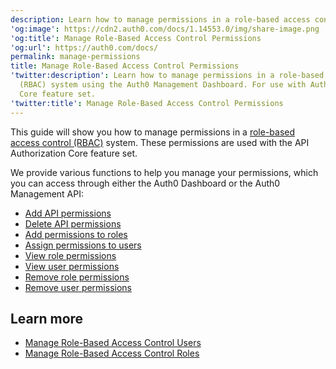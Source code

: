 ```yaml
---
description: Learn how to manage permissions in a role-based access control (RBAC) system using the Auth0 Management Dashboard. For use with Auth0's API Authorization Core feature set.
'og:image': https://cdn2.auth0.com/docs/1.14553.0/img/share-image.png
'og:title': Manage Role-Based Access Control Permissions
'og:url': https://auth0.com/docs/
permalink: manage-permissions
title: Manage Role-Based Access Control Permissions
'twitter:description': Learn how to manage permissions in a role-based access control
  (RBAC) system using the Auth0 Management Dashboard. For use with Auth0's API Authorization
  Core feature set.
'twitter:title': Manage Role-Based Access Control Permissions
---
```

This guide will show you how to manage permissions in a [role-based access control (RBAC)](/docs/manage-users/access-control/rbac) system. These permissions are used with the API Authorization Core feature set.

We provide various functions to help you manage your permissions, which you can access through either the <Tooltip tip="Auth0 Dashboard: Auth0's main product to configure your services." cta="View Glossary" href="/docs/glossary?term=Auth0+Dashboard">Auth0 Dashboard</Tooltip> or the Auth0 <Tooltip tip="Auth0 Dashboard: Auth0's main product to configure your services." cta="View Glossary" href="/docs/glossary?term=Management+API">Management API</Tooltip>:

* [Add API permissions](/docs/get-started/apis/add-api-permissions)
* [Delete API permissions](/docs/get-started/apis/delete-api-permissions)
* [Add permissions to roles](/docs/manage-users/access-control/configure-core-rbac/roles/add-permissions-to-roles)
* [Assign permissions to users](/docs/manage-users/access-control/configure-core-rbac/rbac-users/assign-permissions-to-users)
* [View role permissions](/docs/manage-users/access-control/configure-core-rbac/roles/view-role-permissions)
* [View user permissions](/docs/manage-users/access-control/configure-core-rbac/rbac-users/view-user-permissions)
* [Remove role permissions](/docs/manage-users/access-control/configure-core-rbac/roles/remove-permissions-from-roles)
* [Remove user permissions](/docs/manage-users/access-control/configure-core-rbac/rbac-users/remove-permissions-from-users)

## Learn more

* [Manage Role-Based Access Control Users](/docs/manage-users/access-control/configure-core-rbac/rbac-users)
* [Manage Role-Based Access Control Roles](/docs/manage-users/access-control/configure-core-rbac/roles)